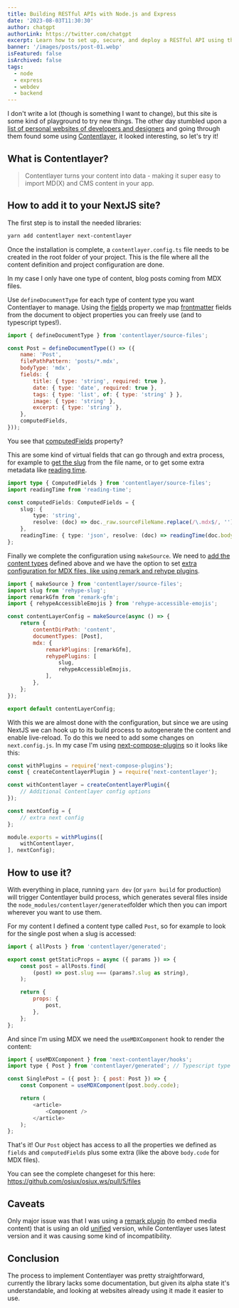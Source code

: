 ```yaml
---
title: Building RESTful APIs with Node.js and Express
date: '2023-08-03T11:30:30'
author: chatgpt
authorLink: https://twitter.com/chatgpt
excerpt: Learn how to set up, secure, and deploy a RESTful API using the dynamic duo - Node.js and Express.js. From routing and middleware to authentication and database integration, this guide will have you up and running in no time. Perfect for beginners and intermediate developers alike!
banner: '/images/posts/post-01.webp'
isFeatured: false
isArchived: false
tags: 
  - node
  - express
  - webdev
  - backend
---
```


I don't write a lot (though is something I want to change), but this site is some kind of playground to try new things. The other day stumbled upon a [list of personal websites of developers and designers](https://github.com/stars/brianlovin/lists/personal-websites) and going through them found some using [Contentlayer](https://www.contentlayer.dev/), it looked interesting, so let's try it!

## What is Contentlayer?

> Contentlayer turns your content into data - making it super easy to import MD(X) and CMS content in your app.

## How to add it to your NextJS site?

The first step is to install the needed libraries:

```bash
yarn add contentlayer next-contentlayer
```

Once the installation is complete, a `contentlayer.config.ts` file needs to be created in the root folder of your project. This is the file where all the content definition and project configuration are done.

In my case I only have one type of content, blog posts coming from MDX files.

Use `defineDocumentType` for each type of content type you want Contentlayer to manage. Using the [fields](focus://7:13) property we map [frontmatter](https://mdxjs.com/guides/frontmatter/) fields from the document to object properties you can freely use (and to typescript types!).

```js contentlayer.config.ts
import { defineDocumentType } from 'contentlayer/source-files';

const Post = defineDocumentType(() => ({
	name: 'Post',
	filePathPattern: 'posts/*.mdx',
	bodyType: 'mdx',
	fields: {
		title: { type: 'string', required: true },
		date: { type: 'date', required: true },
		tags: { type: 'list', of: { type: 'string' } },
		image: { type: 'string' },
		excerpt: { type: 'string' },
	},
	computedFields,
}));
```

You see that [computedFields](focus://14) property? 

This are some kind of virtual fields that can go through and extra process, for example to [get the slug](focus://5:8) from the file name, or to get some extra metadata like [reading time](focus://2,9).

```ts
import type { ComputedFields } from 'contentlayer/source-files';
import readingTime from 'reading-time';

const computedFields: ComputedFields = {
	slug: {
		type: 'string',
		resolve: (doc) => doc._raw.sourceFileName.replace(/\.mdx$/, ''),
	},
	readingTime: { type: 'json', resolve: (doc) => readingTime(doc.body.raw) },
};
```

Finally we complete the configuration using `makeSource`. We need to [add the content types](focus://9) defined above and we have the option to set [extra configuration for MDX files, like using remark and rehype plugins](focus://2:4,10:16).

```js 
import { makeSource } from 'contentlayer/source-files';
import slug from 'rehype-slug';
import remarkGfm from 'remark-gfm';
import { rehypeAccessibleEmojis } from 'rehype-accessible-emojis';

const contentLayerConfig = makeSource(async () => {
	return {
		contentDirPath: 'content',
		documentTypes: [Post],
		mdx: {
			remarkPlugins: [remarkGfm],
			rehypePlugins: [
				slug,
				rehypeAccessibleEmojis,
			],
		},
	};
});

export default contentLayerConfig;
```

With this we are almost done with the configuration, but since we are using NextJS we can hook up to its build process to autogenerate the content and enable live-reload. To do this we need to add some changes on `next.config.js`. In my case I'm using [next-compose-plugins](https://github.com/cyrilwanner/next-compose-plugins) so it looks like this:

```js
const withPlugins = require('next-compose-plugins');
const { createContentlayerPlugin } = require('next-contentlayer');

const withContentlayer = createContentlayerPlugin({
	// Additional Contentlayer config options
});

const nextConfig = {
	// extra next config
};

module.exports = withPlugins([
	withContentlayer,
], nextConfig);

```

## How to use it?

With everything in place, running `yarn dev` (or `yarn build` for production) will trigger Contentlayer build process, which generates several files inside the `node_modules/contentlayer/generated`folder which then you can import wherever you want to use them.

For my content I defined a content type called `Post`, so for example to look for the single post when a slug is accessed:

```js 
import { allPosts } from 'contentlayer/generated';

export const getStaticProps = async ({ params }) => {
	const post = allPosts.find(
		(post) => post.slug === (params?.slug as string),
	);

	return {
		props: {
			post,
		},
	};
};
```

And since I'm using MDX we need the `useMDXComponent` hook to render the content:

```js 
import { useMDXComponent } from 'next-contentlayer/hooks';
import type { Post } from 'contentlayer/generated'; // Typescript type too!

const SinglePost = ({ post }: { post: Post }) => {
	const Component = useMDXComponent(post.body.code);

	return (
		<article>
			<Component />
		</article>
	);
};
```

That's it! Our `Post` object has access to all the properties we defined as `fields` and `computedFields` plus some extra (like the above `body.code` for MDX files).

You can see the complete changeset for this here: https://github.com/osiux/osiux.ws/pull/5/files

## Caveats

Only major issue was that I was using a [remark plugin](https://github.com/MichaelDeBoey/gatsby-remark-embedder) (to embed media content) that is using an old [unified](https://github.com/unifiedjs/unified) version, while Contentlayer uses latest version and it was causing some kind of incompatibility.

## Conclusion

The process to implement Contentlayer was pretty straightforward, currently the library lacks some documentation, but given its alpha state it's understandable, and looking at websites already using it made it easier to use.